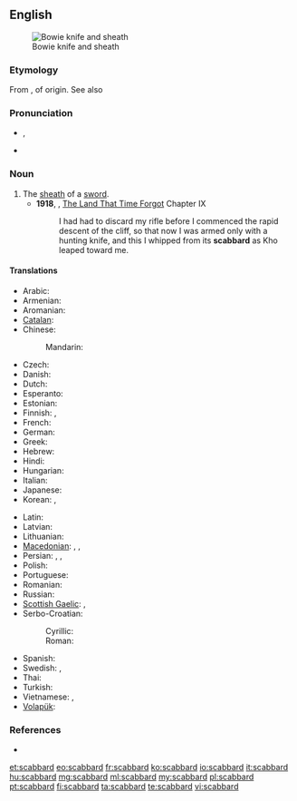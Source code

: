 ==English==
{{wikipedia}}
[[File:Bowie Knife (PSF).jpg|thumb|Bowie knife and sheath]]

===Etymology===
From {{etyl|xno|en}} {{term|escalberc|lang=fro}}, of {{etyl|gem|en}} origin. See also {{term|hauberk|lang=en}}

===Pronunciation===
* {{a|UK}} {{IPA|/ˈskæb.əd/}}, {{X-SAMPA|/"sk{b.@d/}}
* {{a|US}} {{IPA|/ˈskæbɚd/}}

===Noun===
{{en-noun}}

# The [[sheath]] of a [[sword]].
#* '''1918''', {{w|Edgar Rice Burroughs}}, [[w:The Land That Time Forgot (novel)|The Land That Time Forgot]] Chapter IX
#*: I had had to discard my rifle before I commenced the rapid descent of the cliff, so that now I was armed only with a hunting knife, and this I whipped from its '''scabbard''' as Kho leaped toward me.

====Translations====
{{trans-top|the sheath of a sword}}
* Arabic: {{t|ar|غمد الخنجر|m|tr=}}
* Armenian: {{t|hy|պատյան|tr=patyan}}
* Aromanian: {{t|rup|teacã|f}}
* [[Catalan]]: {{t+|ca|beina|f}}
* Chinese:
*: Mandarin: {{t+|cmn|刀鞘|tr=[[dāoqiào]]|sc=Hani}}
* Czech: {{t+|cs|pochva|f}}
* Danish: {{t+|da|skede}}
* Dutch: {{t+|nl|schede|f}}
* Esperanto: {{t|eo|glavingo}}
* Estonian: {{t|et|mõõgatupp}}
* Finnish: {{t+|fi|tuppi}}, {{t+|fi|huotra}}
* French: {{t+|fr|fourreau|m}}
* German: {{t+|de|Scheide|f}}
* Greek: {{t+|el|θηκάρι|n|tr=thikápi}}
* Hebrew: {{t+|he|נדן|m}}
* Hindi: {{t|hi|मियान|f|tr=miyān}}
* Hungarian: {{t+|hu|hüvely}}
* Italian: {{t+|it|fodero|m}}
* Japanese: {{t+|ja|鞘|tr={{l|ja|さや}}, [[saya]]}}
* Korean: {{t+|ko|칼집|tr=kaljip}}, {{t|ko|대검집|tr=daegeomjip}}
{{trans-mid}}
* Latin: {{t|la|vāgīna|f}}
* Latvian: {{t+|lv|maksts}}
* Lithuanian: {{t|lt|makštis|m}}
* [[Macedonian]]: {{t|mk|канија|f|tr=kánija}}, {{t|mk|корица|f|tr=kórica}}, {{t|mk|ножница|f|tr=nóžnica}}
* Persian: {{t+|fa|غلاف}}, {{t+|fa|قراب}}, {{t+|fa|نیام}}
* Polish: {{t+|pl|pochwa|f}}
* Portuguese: {{t+|pt|bainha|f}}
* Romanian: {{t|ro|teacă|f}}
* Russian: {{t+|ru|ножны|n|tr=nóžny}}
* [[Scottish Gaelic]]: {{t|gd|duille|f}}, {{t|gd|fraighe|f}}
* Serbo-Croatian:
*: Cyrillic: {{t|sh|ножница|f|sc=Cyrl}}
*: Roman: {{t|sh|nožnica|f}}
* Spanish: {{t+|es|vaina|f}}
* Swedish: {{t+|sv|skida|c}}, {{t+|sv|balja|c}}
* Thai: {{t+|th|ฝัก|tr=fàk}}
* Turkish: {{t+|tr|kın}}
* Vietnamese: {{t+|vi|vỏ}}, {{t|vi|bao kiếm}}
* [[Volapük]]: {{t+|vo|denavead}}
{{trans-bottom}}

===References===
* {{R:Online Etymology Dictionary}}

[[et:scabbard]]
[[eo:scabbard]]
[[fr:scabbard]]
[[ko:scabbard]]
[[io:scabbard]]
[[it:scabbard]]
[[hu:scabbard]]
[[mg:scabbard]]
[[ml:scabbard]]
[[my:scabbard]]
[[pl:scabbard]]
[[pt:scabbard]]
[[fi:scabbard]]
[[ta:scabbard]]
[[te:scabbard]]
[[vi:scabbard]]